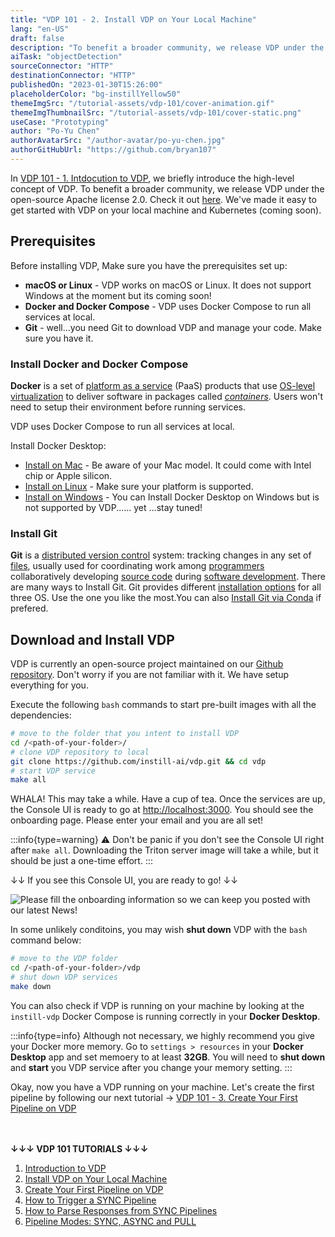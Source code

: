 ```yaml
---
title: "VDP 101 - 2. Install VDP on Your Local Machine"
lang: "en-US"
draft: false
description: "To benefit a broader community, we release VDP under the open-source Apache license 2.0. We've made it easy to get started with VDP on your local machine and Kubernetes (coming soon). "
aiTask: "objectDetection"
sourceConnector: "HTTP"
destinationConnector: "HTTP"
publishedOn: "2023-01-30T15:26:00"
placeholderColor: "bg-instillYellow50"
themeImgSrc: "/tutorial-assets/vdp-101/cover-animation.gif"
themeImgThumbnailSrc: "/tutorial-assets/vdp-101/cover-static.png"
useCase: "Prototyping"
author: "Po-Yu Chen"
authorAvatarSrc: "/author-avatar/po-yu-chen.jpg"
authorGitHubUrl: "https://github.com/bryan107"
---
```


In [VDP 101 - 1. Intdocution to VDP](/tutorials/vdp-101-1-introduction), we briefly introduce the high-level concept of VDP. To benefit a broader community, we release VDP under the open-source Apache license 2.0. Check it out [here](https://github.com/instill-ai/vdp/blob/main/LICENSE). We've made it easy to get started with VDP on your local machine and Kubernetes (coming soon). 

## Prerequisites

Before installing VDP, Make sure you have the prerequisites set up: 
- **macOS or Linux** - VDP works on macOS or Linux. It does not support Windows at the moment but its coming soon!
- **Docker and Docker Compose** - VDP uses Docker Compose to run all services at local.
- **Git** - well...you need Git to download VDP and manage your code. Make sure you have it. 

### Install Docker and Docker Compose

**Docker** is a set of [platform as a service](https://en.wikipedia.org/wiki/Platform_as_a_service "Platform as a service") (PaaS) products that use [OS-level virtualization](https://en.wikipedia.org/wiki/OS-level_virtualization "OS-level virtualization") to deliver software in packages called _[containers](https://en.wikipedia.org/wiki/Container_(virtualization) "Container (virtualization)")_. Users won't need to setup their environment before running services.

VDP uses Docker Compose to run all services at local. 

Install Docker Desktop:
- [Install on Mac](https://docs.docker.com/desktop/install/mac-install/) - Be aware of your Mac model. It could come with Intel chip or Apple silicon.
- [Install on Linux](https://docs.docker.com/desktop/install/linux-install/) - Make sure your platform is supported.
- [Install on Windows](https://docs.docker.com/desktop/install/windows-install/) - You can Install Docker Desktop on Windows but is not supported by VDP...... yet ...stay tuned!

### Install Git

**Git** is a [distributed version control](https://en.wikipedia.org/wiki/Distributed_version_control "Distributed version control") system: tracking changes in any set of [files](https://en.wikipedia.org/wiki/Computer_file "Computer file"), usually used for coordinating work among [programmers](https://en.wikipedia.org/wiki/Programmer "Programmer") collaboratively developing [source code](https://en.wikipedia.org/wiki/Source_code "Source code") during [software development](https://en.wikipedia.org/wiki/Software_development "Software development").
There are many ways to Install Git. Git provides different [installation options](https://git-scm.com/downloads) for all three OS. Use the one you like the most.You can also [Install Git via Conda](https://www.anaconda.com/products/distribution) if prefered. 


## Download and Install VDP

VDP is currently an open-source project maintained on our [Github repository](https://github.com/instill-ai/vdp). Don't worry if you are not familiar with it. We have setup everything for you.

Execute the following `bash` commands to start pre-built images with all the dependencies:

```bash
# move to the folder that you intent to install VDP
cd /<path-of-your-folder>/
# clone VDP repository to local
git clone https://github.com/instill-ai/vdp.git && cd vdp
# start VDP service 
make all
```

WHALA! This may take a while. Have a cup of tea. Once the services are up, the Console UI is ready to go at [http://localhost:3000](http://localhost:3000/). You should see the onboarding page. Please enter your email and you are all set!

:::info{type=warning}
⚠︎ Don't be panic if you don't see the Console UI right after `make all`. Downloading the Triton server image will take a while, but it should be just a one-time effort.
:::

↓↓ If you see this Console UI, you are ready to go! ↓↓

<img
  src="/tutorial-assets/vdp-101/2-installation/onboarding.png"
  alt="Please fill the onboarding information so we can keep you posted with our latest News!"
/>

In some unlikely conditoins, you may wish **shut down** VDP with the `bash` command below:

```bash
# move to the VDP folder
cd /<path-of-your-folder>/vdp
# shut down VDP services 
make down
```

You can also check if VDP is running on your machine by looking at the `instill-vdp` Docker Compose is running correctly in your **Docker Desktop**.

:::info{type=info}
Although not necessary, we highly recommend you give your Docker more memory. Go to `settings > resources` in your **Docker Desktop** app and set memoery to at least **32GB**. You will need to **shut down** and **start** you VDP service after you change your memory setting.
:::

Okay, now you have a VDP running on your machine. Let's create the first pipeline by following our next tutorial → [VDP 101 - 3. Create Your First Pipeline on VDP](/tutorials/vdp-101-3-create-your-first-pipeline)

<br/><br/>
**↓↓↓ VDP 101 TUTORIALS ↓↓↓**
1. [Introduction to VDP](/tutorials/vdp-101-1-introduction)
2. [Install VDP on Your Local Machine](/tutorials/vdp-101-2-installation)
3. [Create Your First Pipeline on VDP](/tutorials/vdp-101-3-create-your-first-pipeline)
4. [How to Trigger a SYNC Pipeline](/tutorials/vdp-101-4-how-to-trigger-a-sync-pipeline)
5. [How to Parse Responses from SYNC Pipelines](/tutorials/vdp-101-5-how-to-parse-vdp-responses)
6. [Pipeline Modes: SYNC, ASYNC and PULL](/tutorials/vdp-101-6-pipeline-modes)